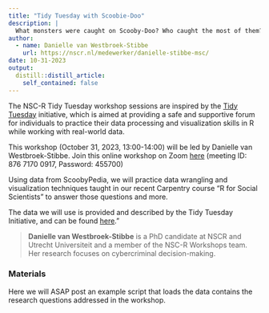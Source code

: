 ```yaml
---
title: "Tidy Tuesday with Scoobie-Doo"
description: |
  What monsters were caught on Scooby-Doo? Who caught the most of them? How many of them remained uncaught?
author:
  - name: Danielle van Westbroek-Stibbe
    url: https://nscr.nl/medewerker/danielle-stibbe-msc/
date: 10-31-2023
output:
  distill::distill_article:
    self_contained: false
---
```

The NSC-R Tidy Tuesday workshop sessions are inspired by the [Tidy Tuesday](https://www.tidytuesday.com/) initiative, which is aimed at providing a safe and supportive forum for individuals to practice their data processing and visualization skills in R while working with real-world data. 

This workshop (October 31, 2023, 13:00-14:00) will be led by Danielle van Westbroek-Stibbe. Join this online workshop on Zoom [here](https://us02web.zoom.us/j/87671700917?pwd=aThJWkpzNEtESE40M2VzdnlodXEzdz09) (meeting ID: 876 7170 0917, Password: 455700)

Using data from ScoobyPedia, we will practice data wrangling and visualization techniques taught in our recent Carpentry course "R for Social Scientists" to answer those questions and more.

The data we will use is provided and described by the Tidy Tuesday Initiative, and can be found [here](https://github.com/rfordatascience/tidytuesday/blob/master/data/2021/2021-07-13/readme.md)."


> **Danielle van Westbroek-Stibbe** is a PhD candidate at NSCR and Utrecht Universiteit and a member of the NSC-R Workshops team. Her research focuses on cybercriminal decision-making.

### Materials

Here we will ASAP post an example script that loads the data contains the research questions addressed in the workshop.
